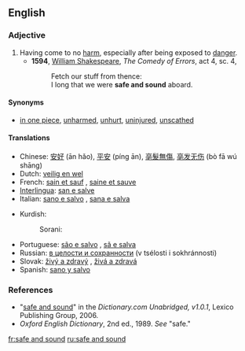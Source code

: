 ==English==
===Adjective===
{{en-adj|pos=[[safe]] [[and]] [[sound]]|-}}

#Having come to no [[harm]], especially after being exposed to [[danger]].
#*'''1594''', [[w:William_Shakespeare|William Shakespeare]], ''The Comedy of Errors'', act 4, sc. 4,
#*:Fetch our stuff from thence:
#*:I long that we were '''safe and sound''' aboard.

====Synonyms====
*[[in one piece]], [[unharmed]], [[unhurt]], [[uninjured]], [[unscathed]]

====Translations====
{{top}}
*Chinese: [[安好]] (ān hǎo), [[平安]] (píng ān), [[亳髮無傷]], [[亳发无伤]] (bò fā wú shāng)
*Dutch: [[veilig en wel]]
*French: [[sain et sauf]] {{m}}, [[saine et sauve]] {{f}}
*[[Interlingua]]: [[san e salve]]
*Italian: [[sano e salvo]] {{m}}, [[sana e salva]] {{f}}
{{mid}}
*Kurdish: 
*:Sorani: {{t|ku|ساغ و سه‌لیم|tr=sagh u saleem|sc=KUchar}}
*Portuguese: [[são e salvo]] {{m}}, [[sã e salva]] {{f}}
*Russian: [[в целости и сохранности]] (v tsélosti i sokhránnosti)
*Slovak: [[živý a zdravý]] {{m}}, [[živá a zdravá]] {{f}}
*Spanish: [[sano y salvo]]
{{bottom}}

===References===
*"[http://dictionary.reference.com/search?r=2&q=safe%20and%20sound safe and sound]" in the ''Dictionary.com Unabridged, v1.0.1'', Lexico Publishing Group, 2006.
*''Oxford English Dictionary'', 2nd ed., 1989.  ''See'' "safe."

[[fr:safe and sound]]
[[ru:safe and sound]]